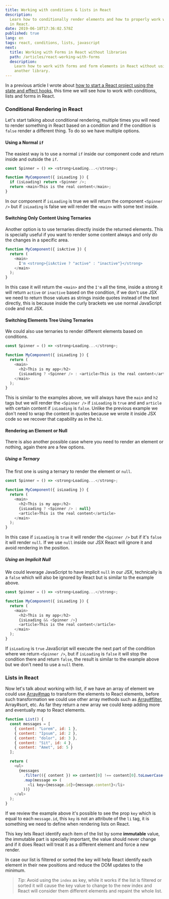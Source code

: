 ```yaml
---
title: Working with conditions & lists in React
description:
  Learn how to conditionally render elements and how to properly work with lists
  in React.
date: 2019-06-18T17:36:02.578Z
published: true
lang: en
tags: react, conditions, lists, javascript
next:
  title: Working with Forms in React without libraries
  path: /articles/react-working-with-forms
  description:
    Learn how to work with forms and form elements in React without using
    another library.
---
```


In a previous article I wrote about
[how to start a React project using the state and effect hooks](/articles/react-state-effects),
this time we will see how to work with conditions, lists and forms in React.

### Conditional Rendering in React

Let's start talking about conditional rendering, multiple times you will need to
render something in React based on a condition and if the condition is `false`
render a different thing. To do so we have multiple options.

#### Using a Normal `if`

The easiest way is to use a normal `if` inside our component code and return
inside and outside the `if`.

```js
const Spinner = () => <strong>Loading...</strong>;

function MyComponent({ isLoading }) {
  if (isLoading) return <Spinner />;
  return <main>This is the real content</main>;
}
```

In our component if `isLoading` is true we will return the component
`<Spinner />` but if `isLoading` is false we will render the `<main>` with some
text inside.

#### Switching Only Content Using Ternaries

Another option is to use ternaries directly inside the returned elements. This
is specially useful if you want to render some content always and only do the
changes in a specific area.

```js
function MyComponent({ isActive }) {
  return (
    <main>
      I'm <strong>{isActive ? "active" : "inactive"}</strong>
    </main>
  );
}
```

In this case it will return the `<main>` and the `I'm` all the time, inside a
strong it will return `active` or `inactive` based on the condition, if we don't
use JSX we need to return those values as strings inside quotes instead of the
text directly, this is because inside the curly brackets we use normal
JavaScript code and not JSX.

#### Switching Elements Tree Using Ternaries

We could also use ternaries to render different elements based on conditions.

```js
const Spinner = () => <strong>Loading...</strong>;

function MyComponent({ isLoading }) {
  return (
    <main>
      <h2>This is my app</h2>
      {isLoading ? <Spinner /> : <article>This is the real content</article>}
    </main>
  );
}
```

This is similar to the examples above, we will always have the `main` and `h2`
tags but we will render the `<Spinner />` if `isLoading` is `true` and and
`article` with certain content if `isLoading` is `false`. Unlike the previous
example we don't need to wrap the content in quotes because we wrote it inside
JSX code so we recover that capability as in the `h2`.

#### Rendering an Element or Null

There is also another possible case where you need to render an element or
nothing, again there are a few options.

##### Using a Ternary

The first one is using a ternary to render the element or `null`.

```js
const Spinner = () => <strong>Loading...</strong>;

function MyComponent({ isLoading }) {
  return (
    <main>
      <h2>This is my app</h2>
      {isLoading ? <Spinner /> : null}
      <article>This is the real content</article>
    </main>
  );
}
```

In this case if `isLoading` is `true` it will render the `<Spinner />` but if
it's `false` it will render `null`. If we use `null` inside our JSX React will
ignore it and avoid rendering in the position.

##### Using an Implicit Null

We could leverage JavaScript to have implicit `null` in our JSX, technically is
a `false` which will also be ignored by React but is similar to the example
above.

```js
const Spinner = () => <strong>Loading...</strong>;

function MyComponent({ isLoading }) {
  return (
    <main>
      <h2>This is my app</h2>
      {isLoading && <Spinner />}
      <article>This is the real content</article>
    </main>
  );
}
```

If `isLoading` is `true` JavaScript will execute the next part of the condition
where we return `<Spinner />`, but if `isLoading` is `false` it will stop the
condition there and return `false`, the result is similar to the example above
but we don't need to use a `null` there.

### Lists in React

Now let's talk about working with list, if we have an array of element we could
use [Array#map](/articles/js-basics/array-prototype-map) to transform the
elements to React elements, before such transformation we could use other array
methods such as [Array#filter](/articles/js-basics/array-prototype-filter),
Array#sort, etc. As far they return a new array we could keep adding more and
eventually map to React elements.

```js
function List() {
  const messages = [
    { content: "Lorem", id: 1 },
    { content: "Ipsum", id: 2 },
    { content: "dolor", id: 3 },
    { content: "Sit", id: 4 },
    { content: "Amet", id: 5 }
  ];

  return (
    <ul>
      {messages
        .filter(({ content }) => content[0] !== content[0].toLowerCase())
        .map(message => (
          <li key={message.id}>{message.content}</li>
        ))}
    </ul>
  );
}
```

If we review the example above it's possible to see the prop `key` which is
equal to each `message.id`, this `key` is not an attribute of the `li` tag, it
is something we need to define when rendering lists on React.

This key lets React identify each item of the list by some **immutable** value,
the immutable part is specially important, the value should never change and if
it does React will treat it as a different element and force a new render.

In case our list is filtered or sorted the key will help React identify each
element in their new positions and reduce the DOM updates to the minimum.

> _Tip_: Avoid using the `index` as key, while it works if the list is filtered
> or sorted it will cause the key value to change to the new index and React
> will consider them different elements and repaint the whole list.
